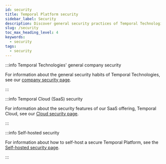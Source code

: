 ```yaml
---
id: security
title: Temporal Platform security
sidebar_label: Security
description: Discover general security practices of Temporal Technologies, SaaS security with Temporal Cloud, and how to self-host a secure Temporal Platform on our security pages.
slug: /security
toc_max_heading_level: 4
keywords:
  - security
tags:
  - security
---
```


:::info Temporal Technologies' general company security

For information about the general security habits of Temporal Technologies, see our [company security page](/temporal-technologies-inc-security).

:::

:::info Temporal Cloud (SaaS) security

For information about the security features of our SaaS offering, Temporal Cloud, see our [Cloud security page](/cloud/security).

:::

:::info Self-hosted  security

For information about how to self-host a secure Temporal Platform, see the [Self-hosted security page](/self-hosted-guide/security).

:::

